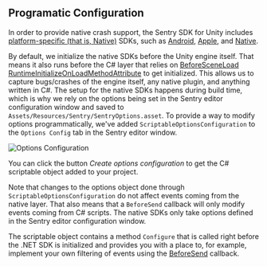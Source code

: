 ## Programatic Configuration

In order to provide native crash support, the Sentry SDK for Unity includes [platform-specific (that is, Native)](/platforms/unity/native-support/) SDKs, such as [Android](/platforms/android/), [Apple](/platforms/apple/guides/ios/), and [Native](/platforms/native/).

By default, we initialize the native SDKs before the Unity engine itself. That means it also runs before the C# layer that relies on [BeforeSceneLoad RuntimeInitializeOnLoadMethodAttribute](https://docs.unity3d.com/ScriptReference/RuntimeInitializeLoadType.BeforeSceneLoad.html) to get initialized. This allows us to capture bugs/crashes of the engine itself, any native plugin, and anything written in C#. The setup for the native SDKs happens during build time, which is why we rely on the options being set in the Sentry editor configuration window and saved to `Assets/Resources/Sentry/SentryOptions.asset`. To provide a way to modify options programmatically, we've added `ScriptableOptionsConfiguration` to the `Options Config` tab in the Sentry editor window.

![Options Configuration](unity-options-configuration.png)

<Note>

You can click the button _Create options configuration_ to get the C# scriptable object added to your project.

</Note>

Note that changes to the options object done through `ScriptableOptionsConfiguration` do not affect events coming from the native layer. That also means that a `BeforeSend` callback will only modify events coming from C# scripts. The native SDKs only take options defined in the Sentry editor configuration window.

The scriptable object contains a method `Configure` that is called right before the .NET SDK is initialized and provides you with a place to, for example, implement your own filtering of events using the [BeforeSend](/platforms/unity/configuration/filtering/#using-platformidentifier-namebefore-send-) callback.
